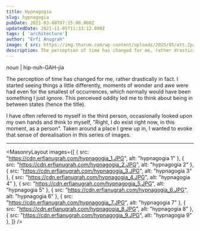 ```yaml
---
title: Hypnagogia
slug: hypnagogia
pubDate: 2021-03-08T07:15:00.000Z
updatedDate: 2021-11-05T11:33:12.000Z
tags: [ 'architecture']
author: "Erfi Anugrah"
image: { src: https://img.tharum.com/wp-content/uploads/2025/05/att.ZpzC63A600OadLe1OpliMBNP9mMPgpn9WjgcuwfRswk.jpg, alt: Hypnagogia 5, positionx: 75%, positiony: 0% }
description: The perception of time has changed for me, rather drastically in fact. I started seeing things a little bit differently, moments of wonder and awe was had even for the smallest of occurences, which normally would have been something I just ignore.
---
```


*noun* | hip-nuh-GAH-jia

The perception of time has changed for me, rather drastically in fact. I started seeing things a little differently, moments of wonder and awe were had even for the smallest of occurrences, which normally would have been something I just ignore. This perceived oddity led me to think about being in between states (hence the title).

I have often referred to myself in the third person, occasionally looked upon my own hands and think to myself, "Right, I do exist right now, in this moment, as a person". Taken around a place I grew up in, I wanted to evoke that sense of derealisation in this series of images.

---

<MasonryLayout images={[
    { src: "https://cdn.erfianugrah.com/hypnagogia_1.JPG", alt: "hypnagogia 1" },
    { src: "https://cdn.erfianugrah.com/hypnagogia_2.JPG", alt: "hypnagogia 2" },
    { src: "https://cdn.erfianugrah.com/hypnagogia_3.JPG", alt: "hypnagogia 3" },
    { src: "https://cdn.erfianugrah.com/hypnagogia_4.JPG", alt: "hypnagogia 4" },
    { src: "https://cdn.erfianugrah.com/hypnagogia_5.JPG", alt: "hypnagogia 5" },
    { src: "https://cdn.erfianugrah.com/hypnagogia_6.JPG", alt: "hypnagogia 6" },
    { src: "https://cdn.erfianugrah.com/hypnagogia_7.JPG", alt: "hypnagogia 7" },
    { src: "https://cdn.erfianugrah.com/hypnagogia_8.JPG", alt: "hypnagogia 8" },
    { src: "https://cdn.erfianugrah.com/hypnagogia_9.JPG", alt: "hypnagogia 9" },
]} />
